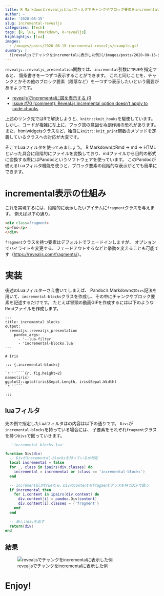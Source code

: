 ```yaml
---
title: R Markdownとrevealjsとluaフィルタでチャンクやブロック要素をincrementalに表示する
author: ~
date: '2020-08-15'
slug: incremental-revealjs
categories: [Tech]
tags: [R, lua, Rmarkdown, R-revealjs]
highlightjs: [lua]
images:
  - /images/posts/2020-08-15-incremental-revealjs/example.gif
summary: |
  ![revealjsでチャンクをincrementalに表示した例](/images/posts/2020-08-15-incremental-revealjs/example.gif)
---
```


`revealjs::revealjs_presentation`関数では、`incremental`引数に`TRUE`を指定すると、
箇条書きを一つずつ表示することができます。
これと同じことを、チャンクとかその他のブロック要素（段落など）を一つずつ表示したいという需要があるようです。

- [revealjsでincrementalに図を表示する (R](https://keachmurakami.github.io/2018/03/19/frame_by_frame_fig_in_reveal.html)
- [Issue #70 (comment): Reveal.js incremental option doesn't apply to code chunks](https://github.com/rstudio/revealjs/issues/70#issuecomment-674101011)

上述のリンク先ではRで解決しようと、`knitr::knit_hooks`を駆使しています。
しかし、コードが複雑にな上に、フック故の意図せぬ副作用の恐れがあります。
また、htmlwidgetsクラスなど、独自に`knitr::knit_print`関数のメソッドを定義しているクラスへの対応が大変です。

そこでLuaフィルタを使ってみましょう。
R MarkdownはRmd -> md -> HTMLといった具合に段階的にファイルを変換しており、mdファイルから目的の形式に変換する際にはPandocというソフトウェアを使っています。
このPandocが備えるLuaフィルタ機能を使うと、ブロック要素の段階的な表示がとても簡単にできます。

# incremental表示の仕組み

これを実現するには、段階的に表示したいアイテムに`fragment`クラスを与えます。
例えば以下の通り。

```html
<div class=fragment>
<p>foo</p>
</div>
```

`fragment`クラスを持つ要素はデフォルトでフェードインしますが、
オプションでハイライトを変更する、フェードアウトするなどと挙動を変えることも可能です（<https://revealjs.com/fragments/>）。

# 実装

後述のLuaフィルターさえ書いてしまえば、
Pandoc's Markdownの`Divs`記法を用いて、`incremental-blocks`クラスを作成し、その中にチャンクやブロック要素を記述するだけです。
たとえば冒頭の動画GIFを作成するには以下のようなRmdファイルを作成します。

````
---
title: incremental blocks
output:
  revealjs::revealjs_presentation
    pandoc_args:
      - '--lua-filter'
      - 'incremental-blocks.lua'
---

# Iris

::: {.incremental-blocks}

`r ''````{r, fig.height=2}
names(iris)
ggplot2::qplot(iris$Sepal.Length, iris$Sepal.Width)
`r ''```

:::
````

## luaフィルタ

先の例で指定したLuaフィルタはの内容は以下の通りです。
`Divs`が`incremental-blocks`を持っている場合には、
子要素をそれぞれ`fragment`クラスを持つ`Divs`で囲っていきます。

```lua
-- 'incremental-blocks.lua'

function Div(div)
  -- Divがincremental-blocksを持っているか判定
  local incremental = false
  for _, class in ipairs(div.classes) do
    incremental = incremental or (class == 'incremental-blocks')
  end
  
  -- incrementalがtrueなら、Divのcontentをfragmentクラスを持つDivで囲う
  if incremental then
    for i,content in ipairs(div.content) do
      div.content[i] = pandoc.Div(content)
      div.content[i].classes = {'fragment'}
    end
  end
  
  -- 新しいdivを返す
  return(div)
end
```

##  結果

![revealjsでチャンクをincrementalに表示した例](/images/posts/2020-08-15-incremental-revealjs/example.gif)

# Enjoy!
